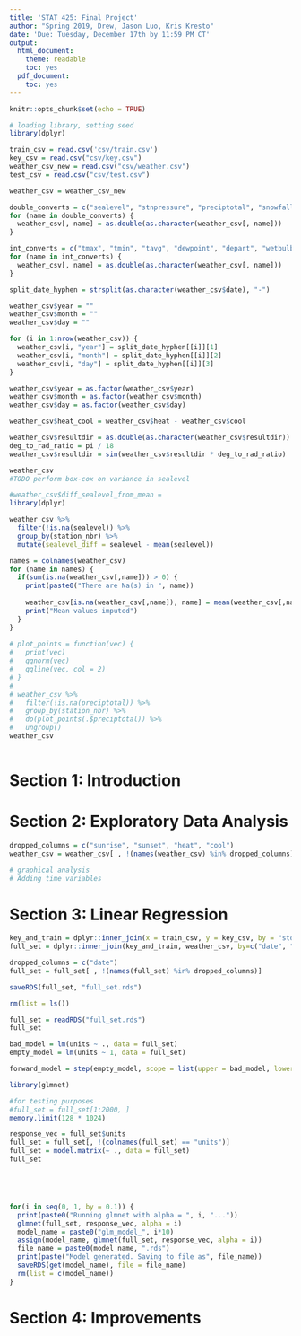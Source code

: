 ```yaml
---
title: 'STAT 425: Final Project'
author: "Spring 2019, Drew, Jason Luo, Kris Kresto"
date: 'Due: Tuesday, December 17th by 11:59 PM CT'
output:
  html_document:
    theme: readable
    toc: yes
  pdf_document:
    toc: yes
---
```


```r
knitr::opts_chunk$set(echo = TRUE)
```




```r
# loading library, setting seed 
library(dplyr)
```


```r
train_csv = read.csv('csv/train.csv')
key_csv = read.csv("csv/key.csv")
weather_csv_new = read.csv("csv/weather.csv")
test_csv = read.csv("csv/test.csv")
```

```r
weather_csv = weather_csv_new

double_converts = c("sealevel", "stnpressure", "preciptotal", "snowfall", "resultspeed", "avgspeed")
for (name in double_converts) {
  weather_csv[, name] = as.double(as.character(weather_csv[, name]))
}

int_converts = c("tmax", "tmin", "tavg", "dewpoint", "depart", "wetbulb", "heat", "cool")
for (name in int_converts) {
  weather_csv[, name] = as.double(as.character(weather_csv[, name]))
}

split_date_hyphen = strsplit(as.character(weather_csv$date), "-")

weather_csv$year = ""
weather_csv$month = ""
weather_csv$day = ""

for (i in 1:nrow(weather_csv)) {
  weather_csv[i, "year"] = split_date_hyphen[[i]][1]
  weather_csv[i, "month"] = split_date_hyphen[[i]][2]
  weather_csv[i, "day"] = split_date_hyphen[[i]][3]
}

weather_csv$year = as.factor(weather_csv$year)
weather_csv$month = as.factor(weather_csv$month)
weather_csv$day = as.factor(weather_csv$day)

weather_csv$heat_cool = weather_csv$heat - weather_csv$cool

weather_csv$resultdir = as.double(as.character(weather_csv$resultdir))
deg_to_rad_ratio = pi / 18
weather_csv$resultdir = sin(weather_csv$resultdir * deg_to_rad_ratio)

weather_csv
#TODO perform box-cox on variance in sealevel
```

```r
#weather_csv$diff_sealevel_from_mean = 
library(dplyr)

weather_csv %>%
  filter(!is.na(sealevel)) %>%
  group_by(station_nbr) %>%
  mutate(sealevel_diff = sealevel - mean(sealevel))

names = colnames(weather_csv)
for (name in names) {
  if(sum(is.na(weather_csv[,name])) > 0) {
    print(paste0("There are Na(s) in ", name))
    
    weather_csv[is.na(weather_csv[,name]), name] = mean(weather_csv[,name], na.rm = TRUE)
    print("Mean values imputed")
  }
}
  
# plot_points = function(vec) {
#   print(vec)
#   qqnorm(vec)
#   qqline(vec, col = 2)
# }
# 
# weather_csv %>%
#   filter(!is.na(preciptotal)) %>%
#   group_by(station_nbr) %>%
#   do(plot_points(.$preciptotal)) %>%
#   ungroup()
weather_csv
  
```





# Section 1: Introduction 



# Section 2: Exploratory Data Analysis 

```r

dropped_columns = c("sunrise", "sunset", "heat", "cool")
weather_csv = weather_csv[ , !(names(weather_csv) %in% dropped_columns)]

# graphical analysis 
# Adding time variables 
```

# Section 3: Linear Regression 

```r
key_and_train = dplyr::inner_join(x = train_csv, y = key_csv, by = "store_nbr")
full_set = dplyr::inner_join(key_and_train, weather_csv, by=c("date", "station_nbr"))

dropped_columns = c("date")
full_set = full_set[ , !(names(full_set) %in% dropped_columns)]

saveRDS(full_set, "full_set.rds")

rm(list = ls())
```

```r
full_set = readRDS("full_set.rds")
full_set
```


```r
bad_model = lm(units ~ ., data = full_set)
empty_model = lm(units ~ 1, data = full_set)

forward_model = step(empty_model, scope = list(upper = bad_model, lower = empty_model), direction = "forward")
```

```r
library(glmnet)

#for testing purposes
#full_set = full_set[1:2000, ]
memory.limit(128 * 1024)

response_vec = full_set$units
full_set = full_set[, !(colnames(full_set) == "units")]
full_set = model.matrix(~ ., data = full_set)
full_set





for(i in seq(0, 1, by = 0.1)) {
  print(paste0("Running glmnet with alpha = ", i, "..."))
  glmnet(full_set, response_vec, alpha = i)
  model_name = paste0("glm_model_", i*10)
  assign(model_name, glmnet(full_set, response_vec, alpha = i))
  file_name = paste0(model_name, ".rds")
  print(paste("Model generated. Saving to file as", file_name))
  saveRDS(get(model_name), file = file_name)
  rm(list = c(model_name))
}


```

# Section 4: Improvements

